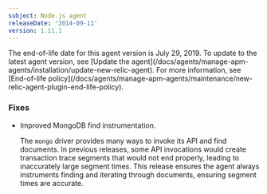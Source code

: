 ```yaml
---
subject: Node.js agent
releaseDate: '2014-09-11'
version: 1.11.1
---
```


<Callout variant="important">
  The end-of-life date for this agent version is July 29, 2019. To update to the latest agent version, see [Update the agent](/docs/agents/manage-apm-agents/installation/update-new-relic-agent). For more information, see [End-of-life policy](/docs/agents/manage-apm-agents/maintenance/new-relic-agent-plugin-end-life-policy).
</Callout>

### Fixes

* Improved MongoDB find instrumentation.

  The `mongo` driver provides many ways to invoke its API and find documents. In previous releases, some API invocations would create transaction trace segments that would not end properly, leading to inaccurately large segment times. This release ensures the agent always instruments finding and iterating through documents, ensuring segment times are accurate.
